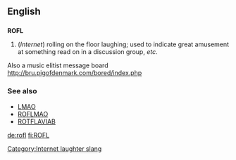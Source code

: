 ==English==
==={{initialism}}===
[[Category:Internet laughter slang]]
'''ROFL'''

#(''Internet'') rolling on the floor laughing; used to indicate great amusement at something read on in a discussion group, ''etc''.


Also a music elitist message board
http://bru.pigofdenmark.com/bored/index.php

===See also===
*[[LMAO]]
*[[ROFLMAO]]
*[[ROTFLAVIAB]]

[[de:rofl]]
[[fi:ROFL]]